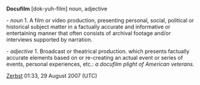 {{Move to Wiktionary}}
'''Docufilm''' [dok-yuh-film] noun, adjective

- ''noun''
1. A film or video production, presenting personal, social, political or historical subject matter in a factually accurate and informative or entertaining manner that often consists of archival footage and/or interviews supported by narration.

- ''adjective''
1. Broadcast or theatrical production. which presents factually accurate elements based on or re-creating an actual event or series of events, personal experiences, etc.: ''a docufilm plight of American veterans.'' 


[[User:Zerbst|Zerbst]] 01:33, 29 August 2007 (UTC)
